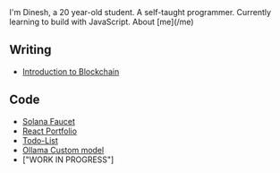 
<NameTransition />
I'm Dinesh, a 20 year-old student.  
A self-taught programmer.  
Currently learning to build with JavaScript.  
About [me](/me)


## Writing
- [Introduction to Blockchain](/n/blockchain)



## Code
- [Solana Faucet](https://github.com/DineshMN1/Solana-Faucet)
- [React Portfolio](https://github.com/DineshMN1/react-portfolio)
- [Todo-List](https://github.com/DineshMN1/react-learning)
- [Ollama Custom model](https://github.com/DineshMN1/ollama-model-create)
- ["WORK IN PROGRESS"]